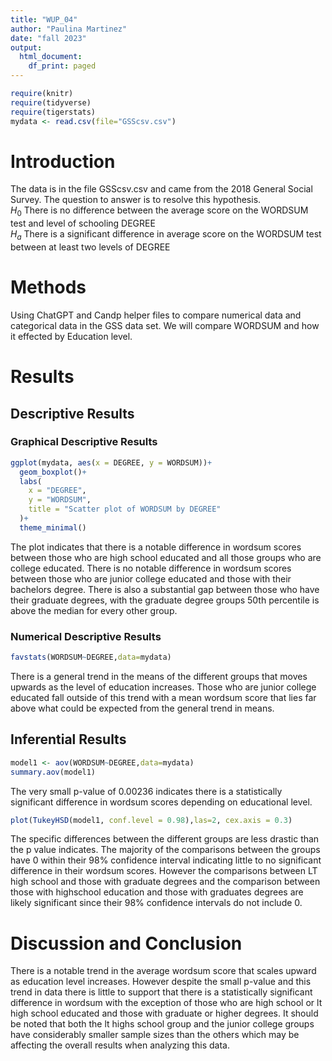 ```yaml
---
title: "WUP_04"
author: "Paulina Martinez"
date: "fall 2023"
output:
  html_document:
    df_print: paged
---
```


```r
require(knitr)
require(tidyverse)
require(tigerstats)
mydata <- read.csv(file="GSScsv.csv")
```

# Introduction

<!--In this section you explain what you are trying to show.  Where did the data come from?  What is the research or other question you are trying to answer?!-->

The data is in the file GSScsv.csv and came from the 2018 General Social Survey.  The question to answer is to resolve this hypothesis.  
$H_0$ There is no difference between the average score on the WORDSUM test and level of schooling DEGREE  
$H_a$ There is a significant difference in average score on the WORDSUM test between at least two levels of DEGREE  

# Methods

<!--Mention that you intend to use chatGPT to the greatest extent possible. Give credit to chatGPT when you use it to create code in your report. Decide on your methods:  use "variable analysis" or other appropriate descriptors.  Make sure to choose at least one graphical method and at least one numerical method.!-->

Using ChatGPT and Candp helper files to compare numerical data and categorical data in the GSS data set. We will compare WORDSUM and how it effected by Education level.

# Results

<!--Divide this section into two sub-sections:  One for your descriptive  results and one for your inferential results.!-->

## Descriptive Results

### Graphical Descriptive Results

<!--Graphical results here.  Make sure to show your code.  Provide appropriate labels for axes, giving units if possible, and provide a good title for the graph, too.  Use the graphical results to describe the patterns if any that exist in the data as focused toward the research question!-->

```r
ggplot(mydata, aes(x = DEGREE, y = WORDSUM))+
  geom_boxplot()+
  labs(
    x = "DEGREE",
    y = "WORDSUM",
    title = "Scatter plot of WORDSUM by DEGREE"
  )+
  theme_minimal()
```

The plot indicates that there is a notable difference in wordsum scores between those who are high school educated and all those groups who are college educated. There is no notable difference in wordsum scores between those who are junior college educated and those with their bachelors degree. There is also a substantial gap between those who have their graduate degrees, with the graduate degree groups 50th percentile is above the median for every other group.

### Numerical Descriptive Results

<!--Numerical results go here. Use the numerical results to describe the patterns if any that exist in the data as focused toward the research question!-->

```r
favstats(WORDSUM~DEGREE,data=mydata)
```

There is a general trend in the means of the different groups that moves upwards as the level of education increases. Those who are junior college educated fall outside of this trend with a mean wordsum score that lies far above what could be expected from the general trend in means.

## Inferential Results

<!--State hypothesis clearly.  Make sure your discussion of the inferential test covers all the aspects that the test output produces, such as test statistic, p-value etc.  Make a decision about the null hypothesis, explain the assumptions on which the selected test/procedure was based, and why the chosen procedure satisfys the assumptions and is appropriate to answer the research question!-->

```r
model1 <- aov(WORDSUM~DEGREE,data=mydata)
summary.aov(model1)
```

The very small p-value of 0.00236 indicates there is a statistically significant difference in wordsum scores depending on educational level.

```r
plot(TukeyHSD(model1, conf.level = 0.98),las=2, cex.axis = 0.3)
```

The specific differences between the different groups are less drastic than the p value indicates. The majority of the comparisons between the groups have 0 within their 98% confidence interval indicating little to no significant difference in their wordsum scores. However the comparisons  between LT high school and those with graduate degrees and the comparison  between those with highschool education and those with graduates degrees are likely significant since their 98% confidence intervals do not include 0.

# Discussion and Conclusion

<!--Discussion and conclusion here.  If you found a relationship be sure to consider whether the relationship occurs because one of the variavbles causes the other, or whether they perhasps are related for some other reason.  Watch the chapter 6 videos from the GeorgeTown videos collection.!-->

There is a notable trend in the average wordsum score that scales upward as education level increases. However despite the small p-value and this trend in data there is little to support that there is a statistically significant difference in wordsum with the exception of those who are high school or lt high school educated and those with graduate or higher degrees. It should be noted that both the lt highs school group and the junior college groups have considerably smaller sample sizes than the others which may be affecting the overall results when analyzing this data.
